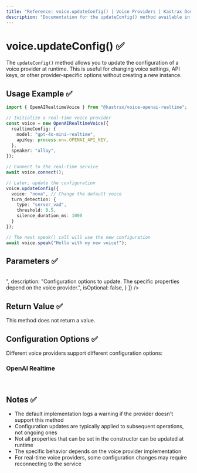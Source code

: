 ```yaml
---
title: "Reference: voice.updateConfig() | Voice Providers | Kastrax Docs"
description: "Documentation for the updateConfig() method available in voice providers, which updates the configuration of a voice provider at runtime."
---
```


# voice.updateConfig() ✅

The `updateConfig()` method allows you to update the configuration of a voice provider at runtime. This is useful for changing voice settings, API keys, or other provider-specific options without creating a new instance.

## Usage Example ✅

```typescript
import { OpenAIRealtimeVoice } from "@kastrax/voice-openai-realtime";

// Initialize a real-time voice provider
const voice = new OpenAIRealtimeVoice({
  realtimeConfig: {
    model: "gpt-4o-mini-realtime",
    apiKey: process.env.OPENAI_API_KEY,
  },
  speaker: "alloy",
});

// Connect to the real-time service
await voice.connect();

// Later, update the configuration
voice.updateConfig({
  voice: "nova", // Change the default voice
  turn_detection: {
    type: "server_vad",
    threshold: 0.5,
    silence_duration_ms: 1000
  }
});

// The next speak() call will use the new configuration
await voice.speak("Hello with my new voice!");
```

## Parameters ✅
<br />
<PropertiesTable
  content={[
    {
      name: "options",
      type: "Record<string, unknown>",
      description: "Configuration options to update. The specific properties depend on the voice provider.",
      isOptional: false,
    }
  ]}
/>

## Return Value ✅

This method does not return a value.

## Configuration Options ✅

Different voice providers support different configuration options:

### OpenAI Realtime
<br/>
<PropertiesTable
  content={[
    {
      name: "voice",
      type: "string",
      description: "Voice ID to use for speech synthesis (e.g., 'alloy', 'echo', 'nova')",
      isOptional: true,
    },
    {
      name: "turn_detection",
      type: "{ type: string, threshold?: number, silence_duration_ms?: number }",
      description: "Configuration for detecting when a user has finished speaking",
      isOptional: true,
    }
  ]}
/>

## Notes ✅

- The default implementation logs a warning if the provider doesn't support this method
- Configuration updates are typically applied to subsequent operations, not ongoing ones
- Not all properties that can be set in the constructor can be updated at runtime
- The specific behavior depends on the voice provider implementation
- For real-time voice providers, some configuration changes may require reconnecting to the service
